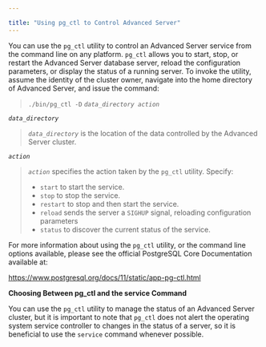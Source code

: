 ---

title: "Using pg_ctl to Control Advanced Server"
---

<div id="using_pg_ctl_to_control_advanced_server" class="registered_link"></div>

You can use the `pg_ctl` utility to control an Advanced Server service from the command line on any platform. `pg_ctl` allows you to start, stop, or restart the Advanced Server database server, reload the configuration parameters, or display the status of a running server. To invoke the utility, assume the identity of the cluster owner, navigate into the home directory of Advanced Server, and issue the command:

> `./bin/pg_ctl -D` *`data_directory action`*

*`data_directory`*

> *`data_directory`* is the location of the data controlled by the Advanced Server cluster.

*`action`*

> *`action`* specifies the action taken by the `pg_ctl` utility. Specify:
>
> - `start` to start the service.
> - `stop` to stop the service.
> - `restart` to stop and then start the service.
> - `reload` sends the server a `SIGHUP` signal, reloading configuration parameters
> - `status` to discover the current status of the service.
>

For more information about using the `pg_ctl` utility, or the command line options available, please see the official PostgreSQL Core Documentation available at:

https://www.postgresql.org/docs/11/static/app-pg-ctl.html



**Choosing Between pg_ctl and the service Command**

You can use the `pg_ctl` utility to manage the status of an Advanced Server cluster, but it is important to note that `pg_ctl` does not alert the operating system service controller to changes in the status of a server, so it is beneficial to use the `service` command whenever possible.